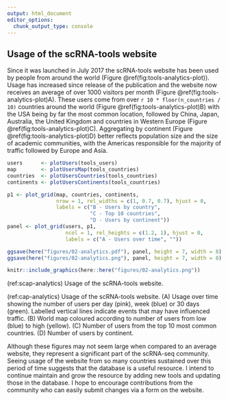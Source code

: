```yaml
---
output: html_document
editor_options:
  chunk_output_type: console
---
```

## Usage of the scRNA-tools website {#tools-usage}

Since it was launched in July 2017 the scRNA-tools website has been used by
people from around the world (Figure \@ref(fig:tools-analytics-plot)). Usage
has increased since release of the publication and the website now receives an
average of over 1000 visitors per month (Figure
\@ref(fig:tools-analytics-plot)A). These users come from over
`r 10 * floor(n_countries / 10)` countries around the world (Figure
\@ref(fig:tools-analytics-plot)B) with the USA being by far the most common
location, followed by China, Japan, Australia, the United Kingdom and countries
in Western Europe (Figure \@ref(fig:tools-analytics-plot)C). Aggregating by
continent (Figure \@ref(fig:tools-analytics-plot)D) better reflects population
size and the size of academic communities, with the Americas responsible for
the majority of traffic followed by Europe and Asia.

```r
users      <- plotUsers(tools_users)
map        <- plotUsersMap(tools_countries)
countries  <- plotUsersCountries(tools_countries)
continents <- plotUsersContinents(tools_countries)

p1 <- plot_grid(map, countries, continents,
                nrow = 1, rel_widths = c(1, 0.7, 0.7), hjust = 0,
                labels = c("B - Users by country",
                           "C - Top 10 countries",
                           "D - Users by continent"))
panel <- plot_grid(users, p1,
                   ncol = 1, rel_heights = c(1.2, 1), hjust = 0,
                   labels = c("A - Users over time", ""))

ggsave(here("figures/02-analytics.pdf"), panel, height = 7, width = 8)
ggsave(here("figures/02-analytics.png"), panel, height = 7, width = 8)

knitr::include_graphics(here::here("figures/02-analytics.png"))
```

(ref:scap-analytics) Usage of the scRNA-tools website.

(ref:cap-analytics) Usage of the scRNA-tools website. (A) Usage over time showing the number of users per day (pink), week (blue) or 30 days (green). Labelled vertical lines indicate events that may have influenced traffic. (B) World map coloured according to number of users from low (blue) to high (yellow). (C) Number of users from the top 10 most common countries. (D) Number of users by continent.

Although these figures may not seem large when compared to an average website,
they represent a significant part of the scRNA-seq community. Seeing usage of
the website from so many countries sustained over this period of time suggests
that the database is a useful resource. I intend to continue maintain and grow
the resource by adding new tools and updating those in the database. I hope to
encourage contributions from the community who can easily submit changes via a
form on the website.
